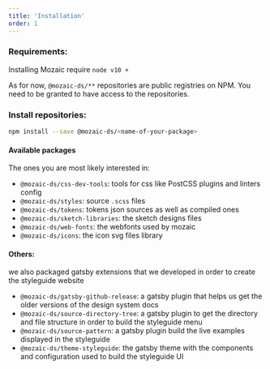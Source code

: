 ```yaml
---
title: 'Installation'
order: 1
---
```


### Requirements:

Installing Mozaic require `node v10 +`

As for now, `@mozaic-ds/**` repositories are public registries on NPM.
You need to be granted to have access to the repositories.

### Install repositories:

```bash
npm install --save @mozaic-ds/<name-of-your-package>
```

#### Available packages

The ones you are most likely interested in:

- `@mozaic-ds/css-dev-tools`: tools for css like PostCSS plugins and linters config
- `@mozaic-ds/styles`: source `.scss` files
- `@mozaic-ds/tokens`: tokens json sources as well as compiled ones
- `@mozaic-ds/sketch-libraries`: the sketch designs files
- `@mozaic-ds/web-fonts`: the webfonts used by mozaic
- `@mozaic-ds/icons`: the icon svg files library

#### Others:

we also packaged gatsby extensions that we developed in order to create the styleguide website

- `@mozaic-ds/gatsby-github-release`: a gatsby plugin that helps us get the older versions of the design system docs
- `@mozaic-ds/source-directory-tree`: a gatsby plugin to get the directory and file structure in order to build the styleguide menu
- `@mozaic-ds/source-pattern`: a gatsby plugin build the live examples displayed in the styleguide
- `@mozaic-ds/theme-styleguide`: the gatsby theme with the components and configuration used to build the styleguide UI
